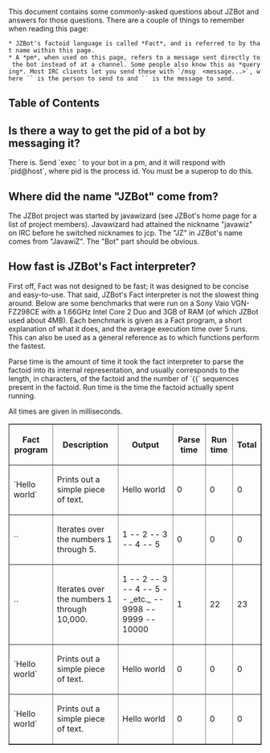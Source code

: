 This document contains some commonly-asked questions about JZBot and answers for those questions. There are a couple of things to remember when reading this page:
 * JZBot's factoid language is called *Fact*, and is referred to by that name within this page.
 * A *pm*, when used on this page, refers to a message sent directly to the bot instead of at a channel. Some people also know this as *querying*. Most IRC clients let you send these with `/msg <person> <message...>`, where `<person>` is the person to send to and `<message>` is the message to send.

==Table of Contents==

<wiki:toc/>

==Is there a way to get the pid of a bot by messaging it?==
There is. Send `exec {{mbean||java.lang:type=Runtime||Name}}` to your bot in a pm, and it will respond with `pid@host`, where pid is the process id. You must be a superop to do this.

==Where did the name "JZBot" come from?==
The JZBot project was started by javawizard (see JZBot's home page for a list of project members). Javawizard had attained the nickname "javawiz" on IRC before he switched nicknames to jcp. The "JZ" in JZBot's name comes from "JavawiZ". The "Bot" part should be obvious.

==How fast is JZBot's Fact interpreter?==
First off, Fact was not designed to be fast; it was designed to be concise and easy-to-use. That said, JZBot's Fact interpreter is not the slowest thing around. Below are some benchmarks that were run on a Sony Vaio VGN-FZ298CE with a 1.66GHz Intel Core 2 Duo and 3GB of RAM (of which JZBot used about 4MB). Each benchmark is given as a Fact program, a short explanation of what it does, and the average execution time over 5 runs. This can also be used as a general reference as to which functions perform the fastest.

Parse time is the amount of time it took the fact interpreter to parse the factoid into its internal representation, and usually corresponds to the length, in characters, of the factoid and the number of `{{` sequences present in the factoid. Run time is the time the factoid actually spent running. 

All times are given in milliseconds.

<table border="1" cellspacing="0" cellpadding="1"><tr><th>Fact program</th><th>Description</th><th>Output</th><th>Parse time</th><th>Run time</th><th>Total</th></tr>

<tr>
<td>`Hello world`</td>
<td>Prints out a simple piece of text.</td>
<td>Hello world</td>
<td>0</td>
<td>0</td>
<td>0</td>
</tr>

<tr>
<td>`{{split|| ||{{numberlist||1||5}}||v||%v%|| -- }}`</td>
<td>Iterates over the numbers 1 through 5.</td>
<td>1 -- 2 -- 3 -- 4 -- 5</td>
<td>0</td>
<td>0</td>
<td>0</td>
</tr>

<tr>
<td>`{{split|| ||{{numberlist||1||10000}}||v||%v%|| -- }}`</td>
<td>Iterates over the numbers 1 through 10,000.</td>
<td>1 -- 2 -- 3 -- 4 -- 5 -- _etc._ -- 9998 -- 9999 -- 10000</td>
<td>1</td>
<td>22</td>
<td>23</td>
</tr>

<tr>
<td>`Hello world`</td>
<td>Prints out a simple piece of text.</td>
<td>Hello world</td>
<td>0</td>
<td>0</td>
<td>0</td>
</tr>

<tr>
<td>`Hello world`</td>
<td>Prints out a simple piece of text.</td>
<td>Hello world</td>
<td>0</td>
<td>0</td>
<td>0</td>
</tr>

</table>